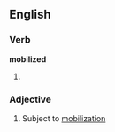 ==English==

===Verb===
'''mobilized'''

# {{past of|[[mobilize]]}}

===Adjective===
{{en-adj}}

# Subject to [[mobilization]]